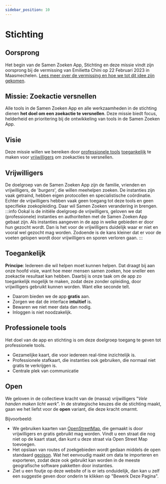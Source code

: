 ```yaml
---
sidebar_position: 10
---
```


# Stichting

## Oorsprong
Het begin van de Samen Zoeken App, Stichting en deze missie vindt zijn oorsprong bij de vermissing van Emilietta Chini op 22 Februari 2023 in Maasmechelen. 
[Lees meer over de vermissing en hoe we tot dit idee zijn gekomen](/blog/samenzoeken-app-idee/).

## Missie: Zoekactie versnellen

Alle tools in de Samen Zoeken App en alle werkzaamheden in de stichting dienen **het doel om een zoekactie te versnellen**. 
Deze missie biedt focus, helderheid en prioritering bij de ontwikkeling van tools in de Samen Zoeken App.

## Visie
Deze missie willen we bereiken door [professionele tools](#professionele-tools) [toegankelijk](#toegankelijk) te maken voor [vrijwilligers](#vrijwilligers) om zoekacties te versnellen.

## Vrijwilligers
De doelgroep van de Samen Zoeken App zijn de familie, vrienden en vrijwilligers, de '*burgers*', die willen meehelpen zoeken. 
De instanties zijn vaak getraind, hebben eigen protocollen en specialistische coördinatie. 
Echter de vrijwilligers hebben vaak geen toegang tot deze tools en geen specifieke zoekopleiding. 
Daar wil Samen Zoeken verandering in brengen.
:::info
Ookal is de initiële doelgroep de vrijwilligers, geloven we dat (professionele) instanties en authoriteiten met de Samen Zoeken App gebaat zijn. 
Als instanties aangeven in de app in welke gebieden er door hun gezocht wordt. 
Dan is het voor de vrijwilligers duidelijk waar er niet en vooral wel gezocht mag worden. 
Zodoende is de kans kleiner dat er voor de voeten gelopen wordt door vrijwilligers en sporen verloren gaan. 
:::

## Toegankelijk
**Principe**: Iedereen die wil helpen moet kunnen helpen. Dat draagt bij aan onze hoofd visie, want hoe meer mensen samen zoeken, hoe sneller een zoekactie resultaat kan hebben. 
Daarbij is onze taak om de app zo toegankelijk mogelijk te maken, zodat deze zonder opleiding, door vrijwilligers gebruikt kunnen worden. Want elke seconde telt.
* Daarom bieden we de app **gratis** aan.
* Zorgen we dat de interface **intuïtief** is.
* Bewaren we niet meer data dan nodig. 
* Inloggen is niet noodzakelijk.

## Professionele tools


Het doel van de app en stichting is om deze doelgroep toegang te geven tot professionele tools.
- Gezamelijke kaart, die voor iedereen real-time inzichtelijk is.
- Professionele stafkaart, die instanties ook gebruiken, die normaal niet gratis te verkrijgen is.  
- Centrale plek van communicatie

## Open

We geloven in de collectieve kracht van de (massa) vrijwilligers "*Vele handen maken licht werk*".
In de strategische keuzes die de stichting maakt, gaan we het liefst voor de **open** variant, die deze kracht omarmt. 

Bijvoorbeeld:
* We gebruiken kaarten van [OpenStreetMap](https://www.openstreetmap.org/), die gemaakt is door vrijwilligers en gratis gebruikt mag worden. 
Vindt u een straat die nog niet op de kaart staat, dan kunt u deze straat via Open Street Map toevoegen.
* Het opslaan van routes of zoekgebieden wordt gedaan middels de open standaard [geojson](https://geojson.org/). 
Wat het eenvoudig maakt om data te importeren en exporteren, zodat deze ook gebruikt kan worden in de meeste geografische software pakketten door instanties.
* Ziet u een foutje op deze website of is er iets onduidelijk, dan kan u zelf een suggestie geven door onderin te klikken op "Bewerk Deze Pagina".